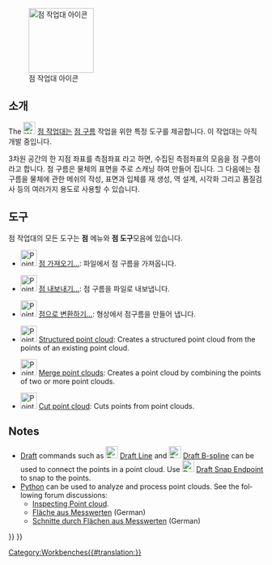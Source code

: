 <languages/>

{{Docnav
|[[PartDesign_Workbench/ko|부품설계 작업대]]
|[[Reverse_Engineering_Workbench/ko|역설계 작업대]]
|IconL=Workbench_PartDesign.svg
|IconR=Workbench_Reverse_Engineering.svg
}}

[[Image:Workbench_Points.svg|thumb|128px|점 작업대 아이콘]]

{{TOCright}}

<span id="Introduction"></span>
==소개==

The [[Image:Workbench_Points.svg|24px]] [[Points_Workbench/ko|점 작업대]]는 [http://en.wikipedia.org/wiki/Point_cloud 점 구름] 작업을 위한 특정 도구를 제공합니다. 이 작업대는 아직 개발 중입니다.

3차원 공간의 한 지점 좌표를 측점좌표 라고 하면, 수집된 측점좌표의 모음을 점 구름이라고 합니다. 점 구름은 물체의 표면을 주로 스캐닝 하여 만들어 집니다.  그 다음에는 점 구름을 물체에 관한 메쉬의 작성, 표면과 입체를 재 생성, 역 설계, 시각화 그리고 품질검사 등의 여러가지 용도로 사용할 수 있습니다.

<span id="Tools"></span>
==도구==

점 작업대의 모든 도구는 '''점''' 메뉴와 '''점 도구'''모음에 있습니다.

* [[Image:Points_Import.svg|32px]] [[Points_Import|점 가져오기...]]: 파일에서 점 구름을 가져옵니다.

* [[Image:Points_Export.svg|32px]] [[Points_Export|점 내보내기...]]: 점 구름을 파일로 내보냅니다.

* [[Image:Points_Convert.svg|32px]] [[Points_Convert|점으로 변환하기...]]: 형상에서 점구름을 만들어 냅니다.

<div lang="en" dir="ltr" class="mw-content-ltr">
* [[Image:Points_Structure.svg|32px]] [[Points_Structure|Structured point cloud]]: Creates a structured point cloud from the points of an existing point cloud.
</div>

<div lang="en" dir="ltr" class="mw-content-ltr">
* [[Image:Points_Merge.svg|32px]] [[Points_Merge|Merge point clouds]]: Creates a point cloud by combining the points of two or more point clouds.
</div>

<div lang="en" dir="ltr" class="mw-content-ltr">
* [[Image:Points_PolyCut.svg|32px]] [[Points_PolyCut|Cut point cloud]]: Cuts points from point clouds.
</div>

<div lang="en" dir="ltr" class="mw-content-ltr">
==Notes==
</div>

<div lang="en" dir="ltr" class="mw-content-ltr">
* [[Draft_Workbench|Draft]] commands such as [[Image:Draft_Line.svg|24px]] [[Draft_Line|Draft Line]] and [[Image:Draft_BSpline.svg|24px]] [[Draft_BSpline|Draft B-spline]] can be used to connect the points in a point cloud. Use [[Image:Draft_Snap_Endpoint.svg|24px]] [[Draft_Snap_Endpoint|Draft Snap Endpoint]] to snap to the points.
* [[Python|Python]] can be used to analyze and process point clouds. See the following forum discussions:
** [https://forum.freecad.org/viewtopic.php?f=3&t=16098 Inspecting Point cloud].
** [https://forum.freecad.org/viewtopic.php?f=13&t=15988 Fläche aus Messwerten] (German)
** [https://forum.freecad.org/viewtopic.php?f=13&t=16103 Schnitte durch Flächen aus Messwerten] (German)
</div>


{{Docnav
|[[PartDesign_Workbench/ko|부품설계 작업대]]
|[[Reverse_Engineering_Workbench/ko|역설계 작업대]]
|IconL=Workbench_PartDesign.svg
|IconR=Workbench_Reverse_Engineering.svg
}}

{{Points Tools navi{{#translation:}}}}
{{Userdocnavi{{#translation:}}}}
[[Category:Workbenches{{#translation:}}]]